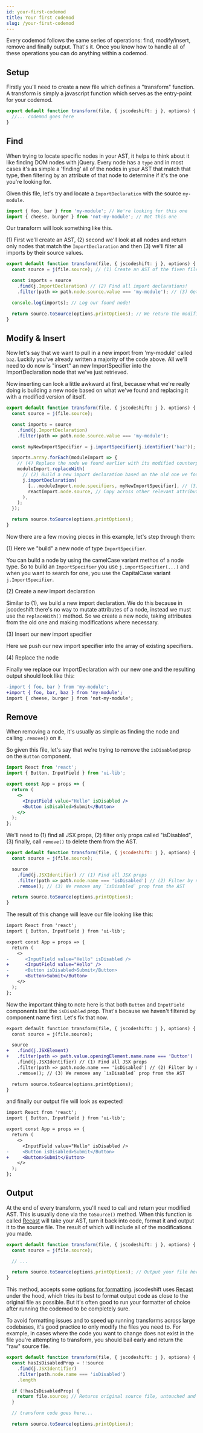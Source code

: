```yaml
---
id: your-first-codemod
title: Your first codemod
slug: /your-first-codemod
---
```


Every codemod follows the same series of operations: find, modify/insert, remove and finally output.
That's it. Once you know how to handle all of these operations you can do anything within a codemod.

## Setup

Firstly you'll need to create a new file which defines a "transform" function. A transform is simply a javascript function which serves as the entry-point for your codemod.

```ts
export default function transform(file, { jscodeshift: j }, options) {
  //... codemod goes here
}
```

## Find

When trying to locate specific nodes in your AST, it helps to think about it like finding DOM nodes with jQuery.
Every node has a `type` and in most cases it's as simple a 'finding' all of the nodes in your AST that match that type, then filtering by an attribute of that node to determine if it's the one you're looking for.

Given this file, let's try and locate a `ImportDeclaration` with the source `my-module`.

```js
import { foo, bar } from 'my-module'; // We're looking for this one
import { cheese, burger } from 'not-my-module'; // Not this one
```

Our transform will look something like this.

(1) First we'll create an AST, (2) second we'll look at all nodes and return only nodes that match the `ImportDeclaration` and then (3) we'll filter all imports by their source values.

```ts
export default function transform(file, { jscodeshift: j }, options) {
  const source = j(file.source); // (1) Create an AST of the fiven file

  const imports = source
    .find(j.ImportDeclaration) // (2) Find all import declarations!
    .filter(path => path.node.source.value === 'my-module'); // (3) Get only imports that have a source that matches what I'm looking for

  console.log(imports); // Log our found node!

  return source.toSource(options.printOptions); // We return the modified file
}
```

## Modify & Insert

Now let's say that we want to pull in a new import from 'my-module' called `baz`. Luckily you've already written a majority of the code above.
All we'll need to do now is "insert" an new ImportSpecifier into the ImportDeclaration node that we've just retrieved.

Now inserting can look a little awkward at first, because what we're really doing is building a new node based on what we've found and replacing it with a modified version of itself.

```ts
export default function transform(file, { jscodeshift: j }, options) {
  const source = j(file.source);

  const imports = source
    .find(j.ImportDeclaration)
    .filter(path => path.node.source.value === 'my-module');

  const myNewImportSpecifier = j.importSpecifier(j.identifier('baz')); // (1) Build a new import specifier called "baz"

  imports.array.forEach(moduleImport => {
    // (4) Replace the node we found earlier with its modified counterpart
    moduleImport.replaceWith(
      // (2) Build a new import declaration based on the old one we found
      j.importDeclaration(
        [...moduleImport.node.specifiers, myNewImportSpecifier], // (3) Insert our new import specificer
        reactImport.node.source, // Copy across other relevant attributes unchanged
      ),
    );
  });

  return source.toSource(options.printOptions);
}
```

Now there are a few moving pieces in this example, let's step through them:

(1) Here we "build" a new node of type `ImportSpecifier`.

You can build a node by using the camelCase variant methos of a node type.
So to build an `ImportSpecifier` you use `j.importSpecifier(...)` and when you want to search for one, you use the CapitalCase variant `j.ImportSpecifier`.

(2) Create a new import declaration

Similar to (1), we build a new import declaration. We do this because in jscodeshift there's no way to mutate attributes of a node, instead we must use the `replaceWith()` method.
So we create a new node, taking attributes from the old one and making modifications where necessary.

(3) Insert our new import specifier

Here we push our new import specifier into the array of existing specifiers.

(4) Replace the node

Finally we replace our ImportDeclaration with our new one and the resulting output should look like this:

```diff
-import { foo, bar } from 'my-module';
+import { foo, bar, baz } from 'my-module';
import { cheese, burger } from 'not-my-module';
```

## Remove

When removing a node, it's usually as simple as finding the node and calling `.remove()` on it.

So given this file, let's say that we're trying to remove the `isDisabled` prop on the `Button` component.

```jsx
import React from 'react';
import { Button, InputField } from 'ui-lib';

export const App = props => {
  return (
    <>
      <InputField value="Hello" isDisabled />
      <Button isDisabled>Submit</Button>
    </>
  );
};
```

We'll need to (1) find all JSX props, (2) filter only props called "isDisabled", (3) finally, call `remove()` to delete them from the AST.

```js
export default function transform(file, { jscodeshift: j }, options) {
  const source = j(file.source);

  source
    .find(j.JSXIdentifier) // (1) Find all JSX props
    .filter(path => path.node.name === 'isDisabled') // (2) Filter by name `isDisabled`
    .remove(); // (3) We remove any `isDisabled` prop from the AST

  return source.toSource(options.printOptions);
}
```

The result of this change will leave our file looking like this:

```diff
import React from 'react';
import { Button, InputField } from 'ui-lib';

export const App = props => {
  return (
    <>
-      <InputField value="Hello" isDisabled />
+      <InputField value="Hello" />
-      <Button isDisabled>Submit</Button>
+      <Button>Submit</Button>
    </>
  );
};
```

Now the important thing to note here is that both `Button` and `InputField` components lost the `isDisabled` prop.
That's because we haven't filtered by component name first. Let's fix that now.

```diff
export default function transform(file, { jscodeshift: j }, options) {
  const source = j(file.source);

  source
+   .find(j.JSXElement)
+   .filter(path => path.value.openingElement.name.name === 'Button')
    .find(j.JSXIdentifier) // (1) Find all JSX props
    .filter(path => path.node.name === 'isDisabled') // (2) Filter by name `isDisabled`
    .remove(); // (3) We remove any `isDisabled` prop from the AST

  return source.toSource(options.printOptions);
}
```

and finally our output file will look as expected!

```diff
import React from 'react';
import { Button, InputField } from 'ui-lib';

export const App = props => {
  return (
    <>
      <InputField value="Hello" isDisabled />
-     <Button isDisabled>Submit</Button>
+     <Button>Submit</Button>
    </>
  );
};
```

## Output

At the end of every transform, you'll need to call and return your modified AST. This is usually done via the `toSource()` method.
When this function is called [Recast](https://github.com/benjamn/recast/) will take your AST, turn it back into code, format it and output it to the source file.
The result of which will include all of the modifications you made.

```ts
export default function transform(file, { jscodeshift: j }, options) {
  const source = j(file.source);

  // ...

  return source.toSource(options.printOptions); // Output your file here
}
```

This method, accepts some [options for formatting](https://github.com/benjamn/recast/blob/52a7ec3eaaa37e78436841ed8afc948033a86252/lib/options.js#L61).
jscodeshift uses [Recast](https://github.com/benjamn/recast/) under the hood, which tries its best to format output code as close to the original file as possible. But it's often good to run your formatter of choice after running the codemod to be completely sure.

To avoid formatting issues and to speed up running transforms across large codebases, it's good practice to only modify the files you need to. For example, in cases where the code you want to change does not exist in the file you're attempting to transform, you should bail early and return the "raw" source file.

```ts
export default function transform(file, { jscodeshift: j }, options) {
  const hasIsDisabledProp = !!source
    .find(j.JSXIdentifier)
    .filter(path.node.name === 'isDisabled')
    .length

  if (!hasIsDisabledProp) {
    return file.source; // Returns original source file, untouched and unformatted
  }

  // transform code goes here...

  return source.toSource(options.printOptions);
```

